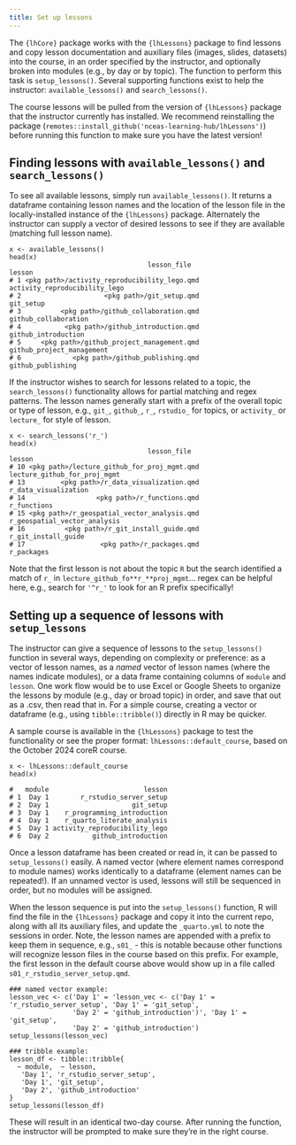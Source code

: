 ```yaml
---
title: Set up lessons
---
```


The `{lhCore}` package works with the `{lhLessons}` package to find lessons and copy lesson documentation and auxiliary files (images, slides, datasets) into the course, in an order specified by the instructor, and optionally broken into modules (e.g., by day or by topic).  The function to perform this task is `setup_lessons()`.  Several supporting functions exist to help the instructor: `available_lessons()` and `search_lessons()`.

::: callout-warning
The course lessons will be pulled from the version of `{lhLessons}` package that the instructor currently has installed.  We recommend reinstalling the package (`remotes::install_github('nceas-learning-hub/lhLessons')`) before running this function to make sure you have the latest version!
:::

## Finding lessons with `available_lessons()` and `search_lessons()`

To see all available lessons, simply run `available_lessons()`.  It returns a dataframe containing lesson names and the location of the lesson file in the locally-installed instance of the `{lhLessons}` package.  Alternately the instructor can supply a vector of desired lessons to see if they are available (matching full lesson name).

::: callout-example
```
x <- available_lessons()
head(x)
                                   lesson_file                         lesson
# 1 <pkg path>/activity_reproducibility_lego.qmd  activity_reproducibility_lego
# 2                     <pkg path>/git_setup.qmd                      git_setup
# 3          <pkg path>/github_collaboration.qmd           github_collaboration
# 4           <pkg path>/github_introduction.qmd            github_introduction
# 5     <pkg path>/github_project_management.qmd      github_project_management
# 6             <pkg path>/github_publishing.qmd              github_publishing
```
:::

If the instructor wishes to search for lessons related to a topic, the `search_lessons()` functionality allows for partial matching and regex patterns.  The lesson names generally start with a prefix of the overall topic or type of lesson, e.g., `git_`, `github_`, `r_`, `rstudio_` for topics, or `activity_` or `lecture_` for style of lesson.

:::callout-example
```
x <- search_lessons('r_')
head(x)
                                   lesson_file                       lesson
# 10 <pkg path>/lecture_github_for_proj_mgmt.qmd lecture_github_for_proj_mgmt
# 13         <pkg path>/r_data_visualization.qmd         r_data_visualization
# 14                  <pkg path>/r_functions.qmd                  r_functions
# 15 <pkg path>/r_geospatial_vector_analysis.qmd r_geospatial_vector_analysis
# 16          <pkg path>/r_git_install_guide.qmd          r_git_install_guide
# 17                   <pkg path>/r_packages.qmd                   r_packages
```
Note that the first lesson is not about the topic `R` but the search identified a match of `r_` in `lecture_github_fo**r_**proj_mgmt`... regex can be helpful here, e.g., search for `'^r_'` to look for an R prefix specifically!
:::

## Setting up a sequence of lessons with `setup_lessons`

The instructor can give a sequence of lessons to the `setup_lessons()` function in several ways, depending on complexity or preference:  as a vector of lesson names, as a *named* vector of lesson names (where the names indicate modules), or a data frame containing columns of `module` and `lesson`.  One work flow would be to use Excel or Google Sheets to organize the lessons by module (e.g., day or broad topic) in order, and save that out as a .csv, then read that in.  For a simple course, creating a vector or dataframe (e.g., using `tibble::tribble()`) directly in R may be quicker.

A sample course is available in the `{lhLessons}` package to test the functionality or see the proper format: `lhLessons::default_course`, based on the October 2024 coreR course.

::: callout-example
```
x <- lhLessons::default_course
head(x)

#   module                        lesson
# 1  Day 1        r_rstudio_server_setup
# 2  Day 1                     git_setup
# 3  Day 1    r_programming_introduction
# 4  Day 1    r_quarto_literate_analysis
# 5  Day 1 activity_reproducibility_lego
# 6  Day 2           github_introduction
```
:::

Once a lesson dataframe has been created or read in, it can be passed to `setup_lessons()` easily.  A named vector (where element names correspond to module names) works identically to a dataframe (element names can be repeated!). If an unnamed vector is used, lessons will still be sequenced in order, but no modules will be assigned.

When the lesson sequence is put into the `setup_lessons()` function, R will find the file in the `{lhLessons}` package and copy it into the current repo, along with all its auxiliary files, and update the `_quarto.yml` to note the sessions in order.  Note, the lesson names are appended with a prefix to keep them in sequence, e.g., `s01_` - this is notable because other functions will recognize lesson files in the course based on this prefix.  For example, the first lesson in the default course above would show up in a file called `s01_r_rstudio_server_setup.qmd`.

::: callout-example
```
### named vector example:
lesson_vec <- c('Day 1' = 'lesson_vec <- c('Day 1' = 'r_rstudio_server_setup', 'Day 1' = 'git_setup', 
                'Day 2' = 'github_introduction')', 'Day 1' = 'git_setup', 
                'Day 2' = 'github_introduction')
setup_lessons(lesson_vec)

### tribble example:
lesson_df <- tibble::tribble{
  ~ module,  ~ lesson,
   'Day 1', 'r_rstudio_server_setup',
   'Day 1', 'git_setup',
   'Day 2', 'github_introduction'
}
setup_lessons(lesson_df)
```
These will result in an identical two-day course.  After running the function, the instructor will be prompted to make sure they're in the right course.
:::

